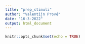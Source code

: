 ```yaml
---
title: "prep_stimuli"
author: "Valentijn Prové"
date: "16-3-2022"
output: html_document
---
```


```r
knitr::opts_chunk$set(echo = TRUE)
```

